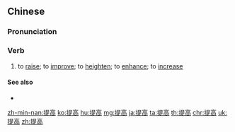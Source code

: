 ==Chinese==
{{zh-forms}}

===Pronunciation===
{{zh-pron
|m=tígāo
|c=tai4 gou1
|h=pfs=thì-kô
|ma=zh-tígāo.ogg
|mn=qz:thê-ko͘/tw,xm,zz:thê-ko
|cat=v
}}

===Verb===
{{zh-verb}}

# to [[raise]]; to [[improve]]; to [[heighten]]; to [[enhance]]; to [[increase]]
#: {{zh-x|提高 意識|to '''raise''' awareness}}
#: {{zh-x|提高 學生 素質|to '''improve''' the calibre of students}}

====See also====
* {{zh-l|改善}}

{{zh-cat|Beginning}}

[[zh-min-nan:提高]]
[[ko:提高]]
[[hu:提高]]
[[mg:提高]]
[[ja:提高]]
[[ta:提高]]
[[th:提高]]
[[chr:提高]]
[[uk:提高]]
[[zh:提高]]